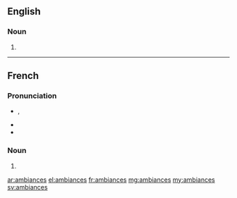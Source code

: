 ==English==

===Noun===
{{head|en}}

# {{plural of|ambiance}}

----

==French==

===Pronunciation===
* {{IPA|/ɑ̃.bjɑ̃s/|lang=fr}}, {{X-SAMPA|/A~.bjA~s/|lang=fr}}
* {{homophones|ambiance|ambiancent|lang=fr}}
* {{hyphenation|am|biances|lang=fr}}

===Noun===
{{head|fr|plural}} {{f-p}}

# {{plural of|ambiance|lang=fr}}

[[ar:ambiances]]
[[el:ambiances]]
[[fr:ambiances]]
[[mg:ambiances]]
[[my:ambiances]]
[[sv:ambiances]]